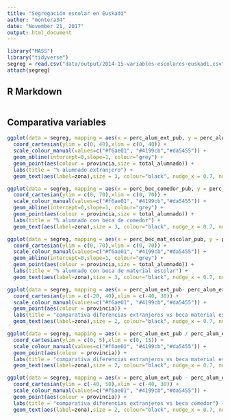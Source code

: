 ```yaml
---
title: "Segregación escolar en Euskadi"
author: "montera34"
date: "November 21, 2017"
output: html_document
---
```


```r
library("MASS")
library("tidyverse")
segreg = read.csv("data/output/2014-15-variables-escolares-euskadi.csv")
attach(segreg)
```

## R Markdown


```r
```

## Comparativa variables

```r
ggplot(data = segreg, mapping = aes(x = perc_alum_ext_pub, y = perc_alum_ext_priv)) + 
  coord_cartesian(ylim = c(0, 40),xlim = c(0, 40)) +
  scale_colour_manual(values=c("#f6ae01", "#4199cb","#da5455")) +
  geom_abline(intercept=0,slope=1, colour="grey") +
  geom_point(aes(colour = provincia,size = total_alumnado)) +
  labs(title = "% alumnado extranjero") +
  geom_text(aes(label=zona),size = 3, colour="black", nudge_x = 0.7, nudge_y = 1,fill = provincia)

ggplot(data = segreg, mapping = aes(x = perc_bec_comedor_pub, y = perc_bec_comedor_priv)) + 
  coord_cartesian(ylim = c(0, 70),xlim = c(0, 70)) +
  scale_colour_manual(values=c("#f6ae01", "#4199cb","#da5455")) +
  geom_abline(intercept=0,slope=1, colour="grey") +
  geom_point(aes(colour = provincia,size = total_alumnado)) +
  labs(title = "% alumnado con beca de comedor") +
  geom_text(aes(label=zona),size = 3, colour="black", nudge_x = 0.7, nudge_y = 1,fill = provincia)

ggplot(data = segreg, mapping = aes(x = perc_bec_mat_escolar_pub, y = perc_bec_mat_escolar_priv)) + 
  coord_cartesian(ylim = c(0, 70),xlim = c(0, 70)) +
  scale_colour_manual(values=c("#f6ae01", "#4199cb","#da5455")) +
  geom_abline(intercept=0,slope=1, colour="grey") +
  geom_point(aes(colour = provincia,size = total_alumnado)) +
  labs(title = "% alumnado con beca de material escolar") +
  geom_text(aes(label=zona),size = 3, colour="black", nudge_x = 0.7, nudge_y = 1,fill = provincia)

ggplot(data = segreg, mapping = aes(x = perc_alum_ext_pub- perc_alum_ext_priv, y = perc_bec_mat_escolar_pub - perc_bec_mat_escolar_priv)) + 
  coord_cartesian(ylim = c(-20, 40),xlim = c(-40, 30)) +
  scale_colour_manual(values=c("#f6ae01", "#4199cb","#da5455")) +
  geom_point(aes(colour = provincia)) +
  labs(title = "comparativa diferencias extranjeros vs beca material escolar") +
  geom_text(aes(label=zona),size = 2, colour="black", nudge_x = 0.7, nudge_y = 1,fill = provincia)

ggplot(data = segreg, mapping = aes(x = perc_alum_ext_pub / perc_alum_ext_priv, y = perc_bec_mat_escolar_pub / perc_bec_mat_escolar_priv)) + 
  coord_cartesian(ylim = c(0, 5),xlim = c(0, 15)) +
  scale_colour_manual(values=c("#f6ae01", "#4199cb","#da5455")) +
  geom_point(aes(colour = provincia)) +
  labs(title = "comparativa diferencias extranjeros vs beca material escolar") +
  geom_text(aes(label=zona),size = 2, colour="black", nudge_x = 0.7, nudge_y = 1,fill = provincia)

ggplot(data = segreg, mapping = aes(x = perc_alum_ext_pub - perc_alum_ext_priv, y = perc_bec_comedor_pub - perc_bec_comedor_priv)) + 
  coord_cartesian(ylim = c(-40, 50),xlim = c(-40, 30)) +
  scale_colour_manual(values=c("#f6ae01", "#4199cb","#da5455")) +
  geom_point(aes(colour = provincia)) +
  labs(title = "comparativa diferencias extranjeros vs beca comedor") +
  geom_text(aes(label=zona),size = 2, colour="black", nudge_x = 0.7, nudge_y = 1,fill = provincia)
```
